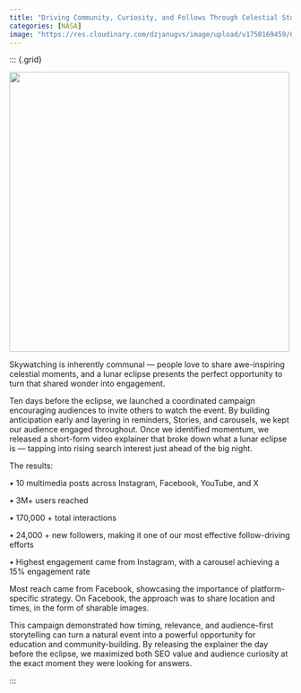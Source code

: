 ```yaml
---
title: "Driving Community, Curiosity, and Follows Through Celestial Storytelling"
categories: [NASA]
image: "https://res.cloudinary.com/dzjanugvs/image/upload/v1750169459/Captura_de_pantalla_2025-06-17_a_la_s_10.10.35_a.m._rm9fdu.png"
---
```


::: {.grid}

::: {.g-col-6}

![](https://res.cloudinary.com/dzjanugvs/image/upload/v1750169459/Captura_de_pantalla_2025-06-17_a_la_s_10.10.35_a.m._rm9fdu.png){width=500}


:::

::: {.g-col-6}

Skywatching is inherently communal — people love to share awe-inspiring celestial moments, and a lunar eclipse presents the perfect opportunity to turn that shared wonder into engagement.

Ten days before the eclipse, we launched a coordinated campaign encouraging audiences to invite others to watch the event. By building anticipation early and layering in reminders, Stories, and carousels, we kept our audience engaged throughout. Once we identified momentum, we released a short-form video explainer that broke down what a lunar eclipse is — tapping into rising search interest just ahead of the big night.

The results:

• 10 multimedia posts across Instagram, Facebook, YouTube, and X

• 3M+ users reached

• 170,000 + total interactions

• 24,000 + new followers, making it one of our most effective follow-driving efforts

• Highest engagement came from Instagram, with a carousel achieving a 15% engagement rate

Most reach came from Facebook, showcasing the importance of platform-specific strategy. On Facebook, the approach was to share location and times, in the form of sharable images.

This campaign demonstrated how timing, relevance, and audience-first storytelling can turn a natural event into a powerful opportunity for education and community-building. By releasing the explainer the day before the eclipse, we maximized both SEO value and audience curiosity at the exact moment they were looking for answers.

:::

::: <!-- end columns -->
